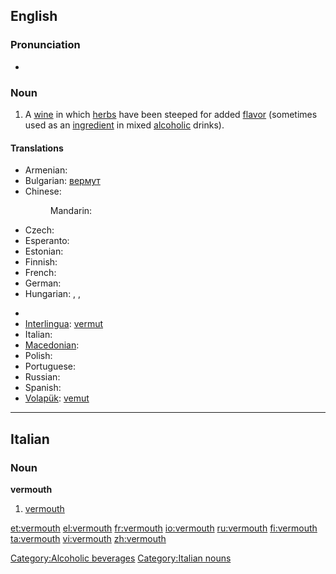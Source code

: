 {{wikipedia}}
==English==

===Pronunciation===
* {{rhymes|uːθ}}

===Noun===
{{en-noun}}

# A [[wine]] in which [[herb]]s have been steeped for added [[flavor]] (sometimes used as an [[ingredient]] in mixed [[alcoholic]] drinks).

====Translations====
{{trans-top|wine infused with herbs}}
* Armenian: {{t-|hy|վերմուտ|tr=vermut}}
* Bulgarian: [[вермут]] {{m}}
* Chinese:
*: Mandarin: {{t|zh|味美思|tr=wèiměisī|sc=Hani}}
* Czech: {{t-|cs|vermut|m}}
* Esperanto: {{t-|eo|vermuto|xs=Esperanto}}
* Estonian: {{t-|et|vermut}}
* Finnish: {{t-|fi|vermutti}}
* French: {{t+|fr|vermouth|m}}
* German: {{t+|de|Wermut|m}}
* Hungarian: {{t-|hu|vermut}}, {{t-|hu|ürmös}}, {{t-|hu|ürmösbor}}
{{trans-mid}}
* {{trreq|Icelandic}}
* [[Interlingua]]: [[vermut]]
* Italian: {{t-|it|vermut|m}}
* [[Macedonian]]: {{t|mk|вермут|m|tr=vérmut}}
* Polish: {{t|pl|wermut|m}}
* Portuguese: {{t|pt|vermute|m}}
* Russian: {{t|ru|вермут|m|tr=v'érmut}}
* Spanish: {{t-|es|vermú|m}}
* [[Volapük]]: [[vemut]]
{{trans-bottom}}

[[Category:Alcoholic beverages]]
----

==Italian==

===Noun===
'''vermouth'''

# [[#English|vermouth]]

[[Category:Italian nouns]]

[[et:vermouth]]
[[el:vermouth]]
[[fr:vermouth]]
[[io:vermouth]]
[[ru:vermouth]]
[[fi:vermouth]]
[[ta:vermouth]]
[[vi:vermouth]]
[[zh:vermouth]]